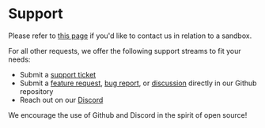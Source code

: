 
# Support

Please refer to [this page](../sandbox) if you'd like to contact us in relation to a sandbox.

For all other requests, we offer the following support streams to fit your needs:
- Submit a [support ticket](https://cardanofoundation.atlassian.net/servicedesk/customer/portal/14)
- Submit a [feature request](https://github.com/cardano-foundation/veridian-wallet/issues/new?assignees=&labels=&projects=&template=feature_request.yml&title=%5BFEATURE%5D+), [bug report](https://github.com/cardano-foundation/veridian-wallet/issues/new?assignees=&labels=&projects=&template=bug_report.yml&title=%5BBUG%5D+), or [discussion](https://github.com/cardano-foundation/veridian-wallet/discussions) directly in our Github repository
- Reach out on our [Discord](https://discord.com/invite/9yNneV8Ktv)

We encourage the use of Github and Discord in the spirit of open source!
